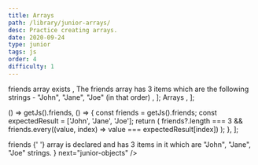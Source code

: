 ```yaml
---
title: Arrays
path: /library/junior-arrays/
desc: Practice creating arrays.
date: 2020-09-24
type: junior
tags: js
order: 4
difficulty: 1
---
```



  <Text size="small" color="#FAFAFA">
    friends array exists
  </Text>,
  <Text size="small" color="#FAFAFA">
    The friends array has 3 items which are the following strings - "John",
    "Jane", "Joe" (in that order)
  </Text>,
];

  <Link size="small" href="https://www.w3schools.com/js/js_arrays.asp">
    Arrays
  </Link>,
];

  () => getJs().friends,
  () => {
    const friends = getJs().friends;
    const expectedResult = ['John', 'Jane', 'Joe'];
    return (
      friends?.length === 3 &&
      friends.every((value, index) => value === expectedResult[index])
    );
  },
];

<Post>
  <CodeEditor
    tasks={tasksListData}
    help={helpListData}
    tabs={tabs}
    tests={tests}
    result={
      <>
        <Text code size="preNormal">
          friends
        </Text>{' '}
        array is declared and has 3 items in it which are "John", "Jane", "Joe"
        strings.
      </>
    }
    next="junior-objects"
  />
</Post>
